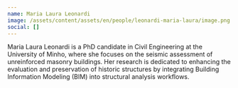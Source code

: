 ```yaml
---
name: Maria Laura Leonardi
image: /assets/content/assets/en/people/leonardi-maria-laura/image.png
social: []
---
```

Maria Laura Leonardi is a PhD candidate in Civil Engineering at the University of Minho, where she focuses on the seismic assessment of unreinforced masonry buildings. Her research is dedicated to enhancing the evaluation and preservation of historic structures by integrating Building Information Modeling (BIM) into structural analysis workflows.

